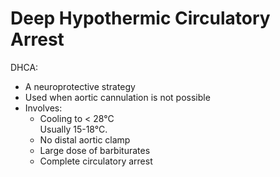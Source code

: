 # Deep Hypothermic Circulatory Arrest

DHCA:

* A neuroprotective strategy
* Used when aortic cannulation is not possible
* Involves:
	* Cooling to < 28°C\
	Usually 15-18°C.
	* No distal aortic clamp
	* Large dose of barbiturates
	* Complete circulatory arrest


